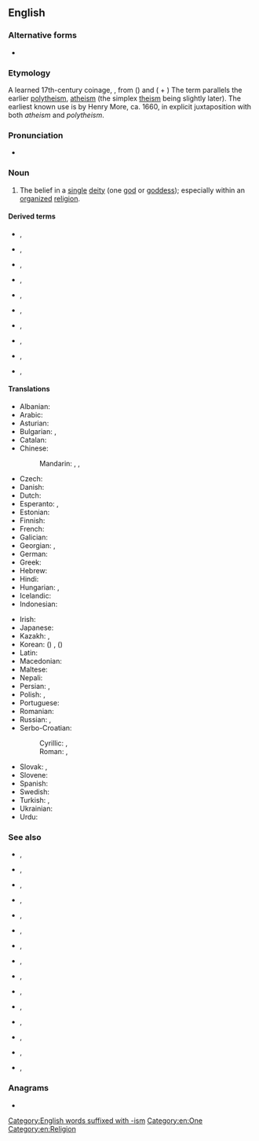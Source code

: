 {{also|mono-theism|mono theism}}
{{wikipedia}}
{{wikiquote}}
==English==

===Alternative forms===
* {{l|en|mono-theism}}

===Etymology===
A learned 17th-century coinage, {{prefix|en|mono|theism}}, from ({{m|grc|μονός||one}}) and ({{m|grc|θεός||god, [[deity]]}} + {{m|grc|-ισμός}}) The term parallels the earlier [[polytheism]], [[atheism]] (the simplex [[theism]] being slightly later).
The earliest known use is by Henry More, ca. 1660, in explicit juxtaposition with both ''atheism'' and ''polytheism''.

===Pronunciation===
* {{audio|en|en-us-monotheism.ogg|Audio (US)}}

===Noun===
{{en-noun|~}}

# The belief in a [[single]] [[deity]] (one [[god]] or [[goddess]]); especially within an [[organize]]d [[religion]].

====Derived terms====
{{rel-top3|Terms derived from ''monotheism''}}
* {{l|en|alethomonotheism}}, {{l|en|Alethomonotheism}}
* {{l|en|aletho-monotheism}}, {{l|en|Aletho-monotheism}}
* {{l|en|postmonotheism}}, {{l|en|Postmonotheism}}
* {{l|en|post-monotheism}}, {{l|en|Post-monotheism}}
* {{l|en|premonotheism}}, {{l|en|Premonotheism}}
{{rel-mid}}
* {{l|en|pre-monotheism}}, {{l|en|Pre-monotheism}}
* {{l|en|protomonotheism}}, {{l|en|Protomonotheism}}
* {{l|en|proto-monotheism}}, {{l|en|Proto-monotheism}}
* {{l|en|pseudomonotheism}}, {{l|en|Pseudomonotheism}}
* {{l|en|pseudo-monotheism}}, {{l|en|Pseudo-monotheism}}
{{rel-bottom}}

====Translations====
{{trans-top|belief in one God}}
* Albanian: {{t|sq|monoteizmi}}
* Arabic: {{t|ar|تَوْحِيدِيَّة|f}}
* Asturian: {{t|ast|monoteísmu|m}}
* Bulgarian: {{t|bg|монотеи́зъм|m}}, {{t|bg|единобо́жие|n}}
* Catalan: {{t|ca|monoteisme|m}}
* Chinese:
*: Mandarin: {{t+|cmn|一神教|tr=yīshénjiào}}, {{t+|cmn|一神論}}, {{t+|cmn|一神论|tr=yīshénlùn}}
* Czech: {{t|cs|monoteismus|m}}
* Danish: {{t+|da|monoteisme}}
* Dutch: {{t+|nl|monotheïsme|n}}
* Esperanto: {{t|eo|monoteismo}}, {{t|eo|unudiismo}}
* Estonian: {{t|et|monoteism}}
* Finnish: {{t+|fi|monoteismi}}
* French: {{t+|fr|monothéisme|m}}
* Galician: {{t+|gl|monoteísmo|m}}
* Georgian: {{t|ka|მონოთეიზმი}}, {{t|ka|ერთღმერთიანობა}}
* German: {{t+|de|Monotheismus|m}}
* Greek: {{t+|el|μονοθεϊσμός|m}}
* Hebrew: {{t|he|מוֹנוֹתֵאִיזְם|m|tr=monote'izm}}
* Hindi: {{t+|hi|एकेश्वरवाद|m}}
* Hungarian: {{t+|hu|egyistenhit}}, {{t+|hu|monoteizmus}}
* Icelandic: {{t|is|eingyðistrú}}
* Indonesian: {{t+|id|monoteisme}}
{{trans-mid}}
* Irish: {{t|ga|aondiachas|m}}
* Japanese: {{t+|ja|一神教|tr=いっしんきょう, isshinkyō}}
* Kazakh: {{t|kk|бірқұдайлық}}, {{t|kk|біртәңірлік}}
* Korean: {{t+|ko|일신교}} ({{t+|ko|一神教}}) {{qualifier|in a specific faith}}, {{t|ko|일신론|tr=ilsinnon}} ({{t|ko|一神論}}) {{qualifier|general}}
* Latin: {{t|la|monotheïsmus|m}}
* Macedonian: {{t|mk|монотеизам|m}}
* Maltese: {{t|mt|monoteiżmu|m}}
* Nepali: {{t+|ne|एकेश्वरवाद}}
* Persian: {{t|fa|یکتاپرستی|tr=yektāparasti}}, {{t+|fa|توحید|tr=touhid}}
* Polish: {{t+|pl|monoteizm|m-in}}, {{t+|pl|jedynobóstwo|n}}
* Portuguese: {{t+|pt|monoteísmo|m}}
* Romanian: {{t+|ro|monoteism}}
* Russian: {{t+|ru|монотеи́зм|m|tr=monotɛízm}}, {{t+|ru|единобо́жие|n|sc=Cyrl}}
* Serbo-Croatian:
*: Cyrillic: {{t|sh|монотеизам|m}}, {{t|sh|једнобоштво|n}}
*: Roman: {{t+|sh|monoteizam|m}}, {{t+|sh|jednoboštvo|n}}
* Slovak: {{t+|sk|monoteizmus|m}}, {{t|sk|jednobožstvo|n}}
* Slovene: {{t+|sl|monoteizem|m}}
* Spanish: {{t+|es|monoteísmo|m}}
* Swedish: {{t+|sv|monoteism}}
* Turkish: {{t+|tr|tektanrıcılık}}, {{t+|tr|monoteizm}}
* Ukrainian: {{t|uk|монотеї́зм|m}}
* Urdu: {{t|ur|توحید|tr=tauhīd|f}}
{{trans-bottom}}

===See also===
* {{l|en|binitarianism}}, {{l|en|Binitarianism}}
* {{l|en|bitheism}}, {{l|en|Bitheism}}
* {{l|en|deism}}, {{l|en|Deism}}
* {{l|en|ditheism}}, {{l|en|Ditheism}}
* {{l|en|duotheism}}, {{l|en|Duotheism}}
* {{l|en|henotheism}}, {{l|en|Henotheism}}
* {{l|en|polytheism}}, {{l|en|Polytheism}}
* {{l|en|quadrinitarianism}}, {{l|en|Quadrinitarianism}}
* {{l|en|septarianism}}, {{l|en|Septarianism}}
* {{l|en|septenarianism}}, {{l|en|Septenarianism}}
* {{l|en|theism}}, {{l|en|Theism}}
* {{l|en|trinitarianism}}, {{l|en|Trinitarianism}}
* {{l|en|tritheism}}, {{l|en|Tritheism}}
* {{l|en|triunitarianism}}, {{l|en|Triunitarianism}}
* {{l|en|unitarianism}}, {{l|en|Unitarianism}}

===Anagrams===
* {{anagrams|en|a=ehimmnoost|neo-Thomism|theomonism}}

[[Category:English words suffixed with -ism]]
[[Category:en:One]]
[[Category:en:Religion]]